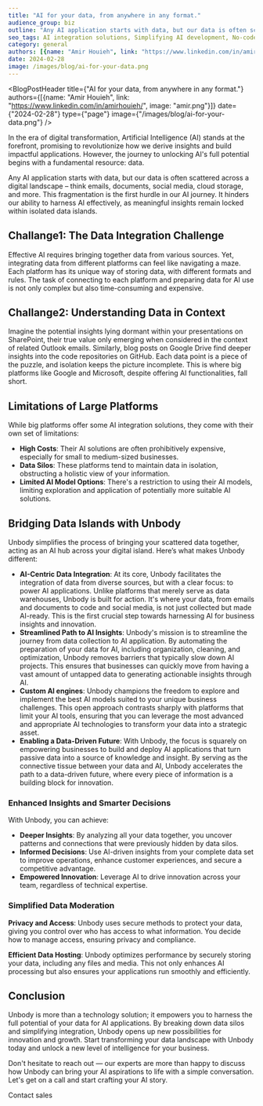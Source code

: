 ```yaml
---
title: "AI for your data, from anywhere in any format."
audience_group: biz
outline: "Any AI application starts with data, but our data is often scattered across a digital landscape – think emails, documents, social media, cloud storage, and more. This fragmentation is the first hurdle in our AI journey. It hinders our ability to harness AI effectively, as meaningful insights remain locked within isolated data islands."
seo_tags: AI integration solutions, Simplifying AI development, No-code AI platforms, Building AI with minimal coding, Streamlined AI development, Low-code AI tools, AI innovation in business, Cost-effective AI implementation, Easy AI for businesses, AI development for non-developers, AI chatbot development, Unbody AI platform, One-line code AI, Business intelligence automation
category: general
authors: [{name: "Amir Houieh", link: "https://www.linkedin.com/in/amirhouieh/", image: "amir.png"}]
date: 2024-02-28
image: /images/blog/ai-for-your-data.png
---
```


<BlogPostHeader title={"AI for your data, from anywhere in any format."}
                authors={[{name: "Amir Houieh", link: "https://www.linkedin.com/in/amirhouieh/", image: "amir.png"}]}
                date={"2024-02-28"}
                type={"page"}
                image={"/images/blog/ai-for-your-data.png"}
/>

In the era of digital transformation, Artificial Intelligence (AI) stands at the forefront, promising to revolutionize how we derive insights and build impactful applications. However, the journey to unlocking AI's full potential begins with a fundamental resource: data.

Any AI application starts with data, but our data is often scattered across a digital landscape – think emails, documents, social media, cloud storage, and more. This fragmentation is the first hurdle in our AI journey. It hinders our ability to harness AI effectively, as meaningful insights remain locked within isolated data islands.

## Challange1: The Data Integration Challenge

Effective AI requires bringing together data from various sources. Yet, integrating data from different platforms can feel like navigating a maze. Each platform has its unique way of storing data, with different formats and rules. The task of connecting to each platform and preparing data for AI use is not only complex but also time-consuming and expensive.

## Challange2: Understanding Data in Context

Imagine the potential insights lying dormant within your presentations on SharePoint, their true value only emerging when considered in the context of related Outlook emails. Similarly, blog posts on Google Drive find deeper insights into the code repositories on GitHub. Each data point is a piece of the puzzle, and isolation keeps the picture incomplete. This is where big platforms like Google and Microsoft, despite offering AI functionalities, fall short.

## Limitations of Large Platforms

While big platforms offer some AI integration solutions, they come with their own set of limitations:

- **High Costs**: Their AI solutions are often prohibitively expensive, especially for small to medium-sized businesses.
- **Data Silos**: These platforms tend to maintain data in isolation, obstructing a holistic view of your information.
- **Limited AI Model Options**: There's a restriction to using their AI models, limiting exploration and application of potentially more suitable AI solutions.

## Bridging Data Islands with Unbody

Unbody simplifies the process of bringing your scattered data together, acting as an AI hub across your digital island. Here’s what makes Unbody different:

- **AI-Centric Data Integration**: At its core, Unbody facilitates the integration of data from diverse sources, but with a clear focus: to power AI applications. Unlike platforms that merely serve as data warehouses, Unbody is built for action. It's where your data, from emails and documents to code and social media, is not just collected but made AI-ready. This is the first crucial step towards harnessing AI for business insights and innovation.
- **Streamlined Path to AI Insights**: Unbody's mission is to streamline the journey from data collection to AI application. By automating the preparation of your data for AI, including organization, cleaning, and optimization, Unbody removes barriers that typically slow down AI projects. This ensures that businesses can quickly move from having a vast amount of untapped data to generating actionable insights through AI.
- **Custom AI engines**: Unbody champions the freedom to explore and implement the best AI models suited to your unique business challenges. This open approach contrasts sharply with platforms that limit your AI tools, ensuring that you can leverage the most advanced and appropriate AI technologies to transform your data into a strategic asset.
- **Enabling a Data-Driven Future**: With Unbody, the focus is squarely on empowering businesses to build and deploy AI applications that turn passive data into a source of knowledge and insight. By serving as the connective tissue between your data and AI, Unbody accelerates the path to a data-driven future, where every piece of information is a building block for innovation.

### Enhanced Insights and Smarter Decisions

With Unbody, you can achieve:

- **Deeper Insights**: By analyzing all your data together, you uncover patterns and connections that were previously hidden by data silos.
- **Informed Decisions**: Use AI-driven insights from your complete data set to improve operations, enhance customer experiences, and secure a competitive advantage.
- **Empowered Innovation**: Leverage AI to drive innovation across your team, regardless of technical expertise.

### Simplified Data Moderation

**Privacy and Access**: Unbody uses secure methods to protect your data, giving you control over who has access to what information. You decide how to manage access, ensuring privacy and compliance.

**Efficient Data Hosting**: Unbody optimizes performance by securely storing your data, including any files and media. This not only enhances AI processing but also ensures your applications run smoothly and efficiently.

## Conclusion

Unbody is more than a technology solution; it empowers you to harness the full potential of your data for AI applications. By breaking down data silos and simplifying integration, Unbody opens up new possibilities for innovation and growth. Start transforming your data landscape with Unbody today and unlock a new level of intelligence for your business.

Don't hesitate to reach out — our experts are more than happy to discuss how Unbody can bring your AI aspirations to life with a simple conversation. Let's get on a call and start crafting your AI story.

<div className={"flex justify-center mt-12"}>
    <LinkButton href={"https://cal.com/unbody/sales"} outlined={true}>Contact sales</LinkButton>
</div>
